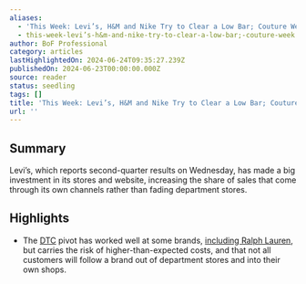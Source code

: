 ```yaml
---
aliases:
  - 'This Week: Levi’s, H&M and Nike Try to Clear a Low Bar; Couture Week'
  - this-week-levi’s-h&m-and-nike-try-to-clear-a-low-bar;-couture-week
author: BoF Professional
category: articles
lastHighlightedOn: 2024-06-24T09:35:27.239Z
publishedOn: 2024-06-23T00:00:00.000Z
source: reader
status: seedling
tags: []
title: 'This Week: Levi’s, H&M and Nike Try to Clear a Low Bar; Couture Week'
url: ''
---
```

## Summary

Levi’s, which reports second-quarter results on Wednesday, has made a big investment in its stores and website, increasing the share of sales that come through its own channels rather than fading department stores.

## Highlights

- The [DTC](https://clicks.businessoffashion.com/f/a/bRZEsgLbwdwSMIUdUririA~~/AAAHagA~/RgRoWqRoP0SvaHR0cHM6Ly93d3cuYnVzaW5lc3NvZmZhc2hpb24uY29tL3RvcGljcy9kaXJlY3QtdG8tY29uc3VtZXIvP3V0bV9zb3VyY2U9bmV3c2xldHRlcl9wcm9mZXNzaW9uYWxfd2Vla2FoZWFkJnV0bV9tZWRpdW09ZW1haWwmdXRtX2NhbXBhaWduPVRoZV9XZWVrX0FoZWFkXzIzMDYyNCZ1dG1fY29udGVudD1pbnRyb1cFc3BjZXVCCmZ0aB94ZnUNYIdSHmFsZXNzYW5kcm9kZXNhbnRpc0BuZWJ1bGFiLmNvbVgEAAAAJA~~) pivot has worked well at some brands, [including Ralph Lauren](https://clicks.businessoffashion.com/f/a/EwyftQ7diEbVci7wiQ7drw~~/AAAHagA~/RgRoWqRoP0TnaHR0cHM6Ly93d3cuYnVzaW5lc3NvZmZhc2hpb24uY29tL2FydGljbGVzL2x1eHVyeS9yYWxwaC1sYXVyZW4tdGFrZXMtYS12aWN0b3J5LWxhcC13b21lbnN3ZWFyLW5ldy15b3JrLWZhc2hpb24tc2hvdy8_dXRtX3NvdXJjZT1uZXdzbGV0dGVyX3Byb2Zlc3Npb25hbF93ZWVrYWhlYWQmdXRtX21lZGl1bT1lbWFpbCZ1dG1fY2FtcGFpZ249VGhlX1dlZWtfQWhlYWRfMjMwNjI0JnV0bV9jb250ZW50PWludHJvVwVzcGNldUIKZnRoH3hmdQ1gh1IeYWxlc3NhbmRyb2Rlc2FudGlzQG5lYnVsYWIuY29tWAQAAAAk), but carries the risk of higher-than-expected costs, and that not all customers will follow a brand out of department stores and into their own shops.

